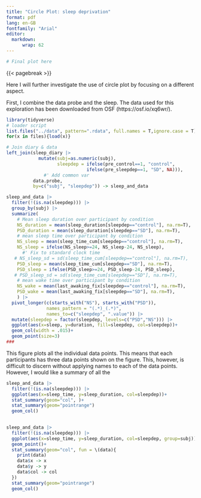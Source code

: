 ```yaml
---
title: "Circle Plot: sleep deprivation"
format: pdf
lang: en-GB
fontfamily: "Arial" 
editor: 
  markdown:
      wrap: 62
---
```


```r

# Final plot here

```

{{< pagebreak >}}


Here I will further investigate the use of circle plot by focusing on a different aspect.<!--- WHICH ASPECT?-->

First, I combine the data probe and the sleep. The data used for this exploration has been downloaded from OSF (https://osf.io/xq6wr/).

```r
library(tidyverse)
# loader script
list.files("../data", pattern=".rdata", full.names = T,ignore.case = T) -> files
for(x in files){load(x)}

```

```r
# Join diary & data
left_join(sleep_diary |> 
            mutate(subj=as.numeric(subj), 
                   sleepdep = ifelse(pre_control==1, "control",
                              ifelse(pre_sleepdep==1, "SD", NA))),
              #' Add common var
          data.probe,
          by=c("subj", "sleepdep")) -> sleep_and_data
```


```r
sleep_and_data |> 
  filter(!(is.na(sleepdep))) |>
  group_by(subj) |>
  summarize(
    # Mean sleep duration over participant by condition 
    NS_duration = mean(sleep_duration[sleepdep=="control"], na.rm=T),
    PSD_duration = mean(sleep_duration[sleepdep=="SD"], na.rm=T),
    # mean sleep time over participant by condition
    NS_sleep = mean(sleep_time_cum[sleepdep=="control"], na.rm=T),
    NS_sleep = ifelse(NS_sleep>=24, NS_sleep-24, NS_sleep),
      #' Fix to standard clock time
   # NS_sleep_sd = sd(sleep_time_cum[sleepdep=="control"], na.rm=T),
    PSD_sleep = mean(sleep_time_cum[sleepdep=="SD"], na.rm=T),
    PSD_sleep = ifelse(PSD_sleep>=24, PSD_sleep-24, PSD_sleep),
   # PSD_sleep_sd = sd(sleep_time_cum[sleepdep=="SD"], na.rm=T),
    # mean wake time over participant by condition
    NS_wake = mean(last_awaking_fix[sleepdep=="control"], na.rm=T),
    PSD_wake = mean(last_awaking_fix[sleepdep=="SD"], na.rm=T),
    ) |>
  pivot_longer(c(starts_with("NS"), starts_with("PSD")), 
               names_pattern = "(.*)_(.*)",
               names_to=c("sleepdep", ".value")) |>
  mutate(sleepdep = factor(sleepdep, levels=c("PSD","NS"))) |>
  ggplot(aes(x=sleep, y=duration, fill=sleepdep, col=sleepdep))+
  geom_col(width = .015)+
  geom_point(size=3)
###
```


This figure plots all the individual data points. This means that each participants has three data points shown on the figure. This, however, is difficult to discern without applying names to each of the data points.  However, I would like a summary of all the
```r
sleep_and_data |>
  filter(!(is.na(sleepdep))) |>
  ggplot(aes(x=sleep_time, y=sleep_duration, col=sleepdep))+
  stat_summary(geom="col", )+
  stat_summary(geom="pointrange")
  geom_col()
  
```


```r
sleep_and_data |>
  filter(!(is.na(sleepdep))) |>
  ggplot(aes(x=sleep_time, y=sleep_duration, col=sleepdep, group=subj))+
  geom_point()+
  stat_summary(geom="col", fun = \(data){
    print(data)
    data$x -> x
    data$y -> y
    data$col -> col
  })
  stat_summary(geom="pointrange")
  geom_col()


```








